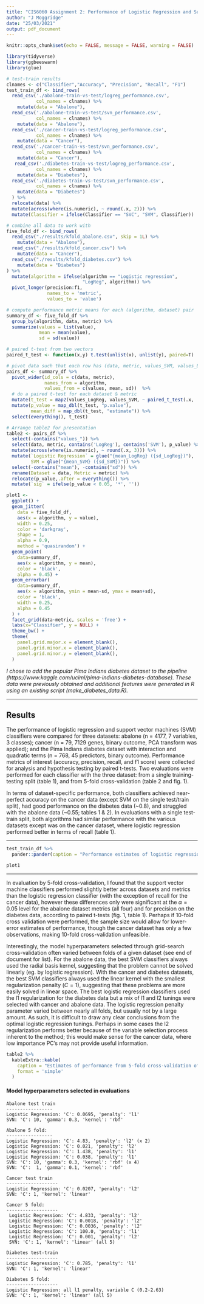 ```yaml
---
title: "CIS6060 Assignment 2: Performance of Logistic Regression and Support Vector Machines Classifiers on Three Datasets"
author: "J Moggridge"
date: "25/03/2021"
output: pdf_document
---
```


```r
knitr::opts_chunk$set(echo = FALSE, message = FALSE, warning = FALSE)
```

```r
library(tidyverse)
library(ggbeeswarm)
library(glue)

# test-train results
clnames <- c("Classifier","Accuracy", "Precision", "Recall", "F1") 
test_train_df <- bind_rows(
  read_csv('./abalone-train-vs-test/logreg_performance.csv',
           col_names = clnames) %>%
    mutate(data = "Abalone"),
  read_csv('./abalone-train-vs-test/svn_performance.csv', 
           col_names = clnames) %>%
    mutate(data = "Abalone"),
  read_csv('./cancer-train-vs-test/logreg_performance.csv',
           col_names = clnames) %>%
    mutate(data = "Cancer"),
  read_csv('./cancer-train-vs-test/svn_performance.csv', 
           col_names = clnames) %>%
    mutate(data = "Cancer"),
   read_csv('./diabetes-train-vs-test/logreg_performance.csv',
           col_names = clnames) %>%
    mutate(data = "Diabetes"),
  read_csv('./diabetes-train-vs-test/svn_performance.csv', 
           col_names = clnames) %>%
    mutate(data = "Diabetes")
  ) %>% 
  relocate(data) %>% 
  mutate(across(where(is.numeric), ~ round(.x, 2))) %>% 
  mutate(Classifier = ifelse(Classifier == "SVC", "SVM", Classifier))

# combine all data to work with
five_fold_df <- bind_rows(
  read_csv("./results/kfold_abalone.csv", skip = 1L) %>% 
    mutate(data = "Abalone"),
  read_csv("./results/kfold_cancer.csv") %>% 
    mutate(data = "Cancer"),
  read_csv("./results/kfold_diabetes.csv") %>% 
    mutate(data = "Diabetes")
) %>%
  mutate(algorithm = ifelse(algorithm == "Logistic regression", 
                            "LogReg", algorithm)) %>% 
  pivot_longer(precision:f1, 
               names_to = 'metric', 
               values_to = 'value')

# compute performance metric means for each (algorithm, dataset) pair
summary_df <- five_fold_df %>% 
  group_by(algorithm, data, metric) %>% 
  summarize(values = list(value),
            mean = mean(value), 
            sd = sd(value))
```

```r
# paired t-test from two vectors
paired_t_test <- function(x,y) t.test(unlist(x), unlist(y), paired=T)

# pivot data such that each row has (data, metric, values_SVM, values_LogReg)
pairs_df <- summary_df %>% 
  pivot_wider(id_cols = c(data, metric), 
              names_from = algorithm, 
              values_from = c(values, mean, sd))  %>% 
  # do a paired t-test for each dataset & metric
  mutate(t_test = map2(values_LogReg, values_SVM, ~ paired_t_test(.x, .y))) %>% 
  mutate(p_value = map_dbl(t_test, "p.value"),
         mean_diff = map_dbl(t_test, "estimate")) %>% 
  select(everything(), t_test)

# Arrange table2 for presentation
table2 <- pairs_df %>%
  select(-contains("values_")) %>% 
  select(data, metric, contains('LogReg'), contains('SVM'), p_value) %>%
  mutate(across(where(is.numeric), ~ round(.x, 3))) %>% 
  mutate(`Logistic Regression` = glue("{mean_LogReg} ({sd_LogReg})"),
         SVM = glue("{mean_SVM} ({sd_SVM})")) %>% 
  select(-contains("mean"), -contains("sd")) %>% 
  rename(Dataset = data, Metric = metric) %>% 
  relocate(p_value,.after = everything()) %>% 
  mutate(`sig` = ifelse(p_value < 0.05, '*', ''))
```


```r

plot1 <- 
  ggplot() +
  geom_jitter(
    data = five_fold_df, 
    aes(x = algorithm, y = value),
    width = 0.25, 
    color = 'darkgray',
    shape = 1,
    alpha = 0.9,
    method = 'quasirandom') +
  geom_point(
    data=summary_df, 
    aes(x = algorithm, y = mean),
    color = 'black', 
    alpha = 0.45) +
  geom_errorbar(
    data=summary_df, 
    aes(x = algorithm, ymin = mean-sd, ymax = mean+sd),
    color = 'black', 
    width = 0.25,
    alpha = 0.45
  ) +
  facet_grid(data~metric, scales = 'free') +
  labs(x="Classifier", y = NULL) +
  theme_bw() +
  theme(
    panel.grid.major.x = element_blank(),
    panel.grid.minor.x = element_blank(),
    panel.grid.minor.y = element_blank(),
  )
```


*I chose to add the popular Pima Indians diabetes dataset to the pipeline (https://www.kaggle.com/uciml/pima-indians-diabetes-database). These data were previously obtained and additional features were generated in R using an existing script (make_diabetes_data.R).*


---

## Results

The performance of logistic regression and support vector machines (SVM) classifiers were compared for three datasets: abalone (n = 4177, 7 variables, 3 classes); cancer (n = 79, 7129 genes, binary outcome, PCA transform was applied); and the Pima Indians diabetes dataset with interaction and quadratic terms (n = 768, 45 predictors, binary outcome). 
Performance metrics of interest (accuracy, precision, recall, and f1 score) were collected for analysis and hypothesis testing by paired t-tests. Two evaluations were performed for each classifier with the three dataset: from a single training-testing split (table 1), and from 5-fold cross-validation (table 2 and fig. 1).

In terms of dataset-specific performance, both classifiers achieved near-perfect accuracy on the cancer data (except SVM on the single test/train split), had good performance on the diabetes data (~0.8), and struggled with the abalone data (~0.55; tables 1 & 2).
In evaluations with a single test-train split, both algorithms had similar performance with the various datasets except was on the cancer dataset, where logistic regression performed better in terms of recall (table 1).

---

```r
test_train_df %>% 
  pander::pander(caption = "Performance estimates of logistic regression and support vector machines classifiers on the Abablone, Cancer, and Diabetes sets from a single train-test split.")
```

\newpage


```r

plot1
```

----

In evaluation by 5-fold cross-validation, I found that the support vector machine classifiers performed slightly better across datasets and metrics than the logistic regression classifier (with the exception of recall for the cancer data), however these differences only were significant at the $\alpha = 0.05$ level for the abalone dataset metrics (all four) and for precision on the diabetes data, according to paired t-tests (fig. 1, table 1). 
Perhaps if 10-fold cross validation were performed, the sample size would allow for lower-error estimates of performance, though the cancer dataset has only a few observations, making 10-fold cross-validation unfeasible.

Interestingly, the model hyperparameters selected through grid-search cross-validation often varied between folds of a given dataset (see end of document for list). For the abalone data, the best SVM classifiers always used the radial basis kernel, suggesting that the problem cannot be solved linearly (eg. by logistic regression). With the cancer and diabetes datasets, the best SVM classifiers always used the linear kernel with the smallest regularization penalty ($C = 1$), suggesting that these problems are more easily solved in linear space. 
The best logistic regression classifiers used the l1 regularization for the diabetes data but a mix of l1 and l2 tunings were selected with cancer and abalone data. The logistic regression penalty parameter varied between nearly all folds, but usually not by a large amount. As such, it is difficult to draw any clear conclusions from the optimal logistic regression tunings. Perhaps in some cases the l2 regularization performs better because of the variable selection process inherent to the method; this would make sense for the cancer data, where low importance PC's may not provide useful information. 

\newpage

```r
table2 %>% 
  kableExtra::kable(
    caption = "Estimates of performance from 5-fold cross-validation of logistic regression and SVM classifiers applied to 3 datasets. Data are expressed as 'means (standard deviation)'",
    format = 'simple'
  )
```

\newpage

#### Model hyperparameters selected in evaluations

```
Abalone test train
-----------------
Logistic Regression: 'C': 0.0695, 'penalty': 'l1'
SVN: 'C': 10, 'gamma': 0.3, 'kernel': 'rbf'

Abalone 5 fold:
-----------------
Logistic Regression: 'C': 4.83, 'penalty': 'l2' (x 2)
Logistic Regression: 'C': 0.021, 'penalty': 'l2'
Logistic Regression: 'C': 1.438, 'penalty': 'l1' 
Logistic Regression: 'C': 0.038, 'penalty': 'l1'
SVN: 'C': 10, 'gamma': 0.3, 'kernel': 'rbf' (x 4)
SVN: 'C':  1, 'gamma': 0.1, 'kernel': 'rbf'

Cancer test train
-------------------
Logistic Regression: 'C': 0.0207, 'penalty': 'l2'
SVN: 'C': 1, 'kernel': 'linear'

Cancer 5 fold:
-------------------
 Logistic Regression: 'C': 4.833, 'penalty': 'l2'
 Logistic Regression: 'C': 0.0018, 'penalty': 'l2'
 Logistic Regression: 'C': 0.0036, 'penalty': 'l2'
 Logistic Regression: 'C': 100.0, 'penalty': 'l1'
 Logistic Regression: 'C': 0.001, 'penalty': 'l2'
 SVN: 'C': 1, 'kernel': 'linear' (all 5)

Diabetes test-train
-------------------
Logistic Regression: 'C': 0.785, 'penalty': 'l1'
SVN: 'C': 1, 'kernel': 'linear'

Diabetes 5 fold:
-------------------
Logistic Regression: all l1 penalty, variable C (0.2-2.63)
SVN: 'C': 1, 'kernel': 'linear' (all 5)
```




